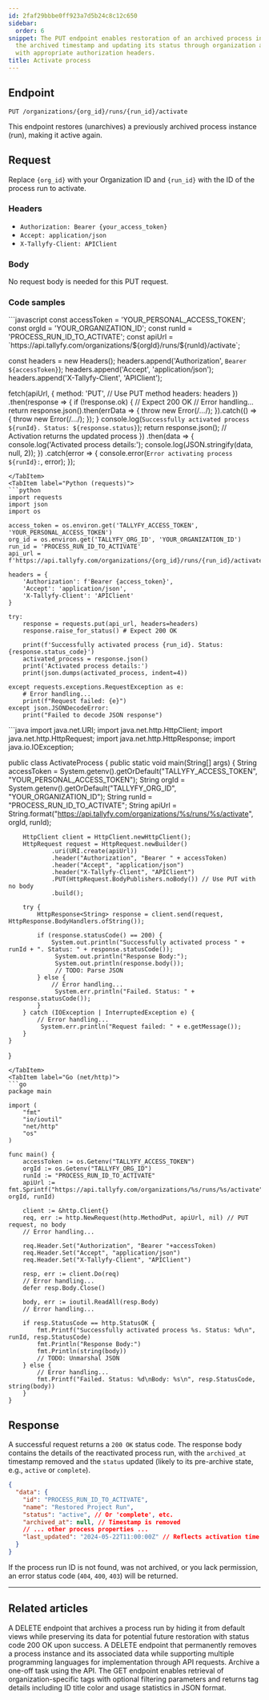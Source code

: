 ```yaml
---
id: 2faf29bbbe0ff923a7d5b24c8c12c650
sidebar:
  order: 6
snippet: The PUT endpoint enables restoration of an archived process instance by removing
  the archived timestamp and updating its status through organization and run IDs
  with appropriate authorization headers.
title: Activate process
---
```



## Endpoint

`PUT /organizations/{org_id}/runs/{run_id}/activate`

This endpoint restores (unarchives) a previously archived process instance (run), making it active again.

## Request

Replace `{org_id}` with your Organization ID and `{run_id}` with the ID of the process run to activate.

### Headers

-   `Authorization: Bearer {your_access_token}`
-   `Accept: application/json`
-   `X-Tallyfy-Client: APIClient`

### Body

No request body is needed for this PUT request.

### Code samples

<Tabs>
<TabItem label="JavaScript (fetch)">
```javascript
const accessToken = 'YOUR_PERSONAL_ACCESS_TOKEN';
const orgId = 'YOUR_ORGANIZATION_ID';
const runId = 'PROCESS_RUN_ID_TO_ACTIVATE';
const apiUrl = `https://api.tallyfy.com/organizations/${orgId}/runs/${runId}/activate`;

const headers = new Headers();
headers.append('Authorization', `Bearer ${accessToken}`);
headers.append('Accept', 'application/json');
headers.append('X-Tallyfy-Client', 'APIClient');

fetch(apiUrl, {
    method: 'PUT', // Use PUT method
    headers: headers
})
.then(response => {
    if (!response.ok) { // Expect 200 OK
        // Error handling...
        return response.json().then(errData => { throw new Error(/*...*/); }).catch(() => { throw new Error(/*...*/); });
    }
    console.log(`Successfully activated process ${runId}. Status: ${response.status}`);
    return response.json(); // Activation returns the updated process
})
.then(data => {
    console.log('Activated process details:');
    console.log(JSON.stringify(data, null, 2));
})
.catch(error => {
    console.error(`Error activating process ${runId}:`, error);
});
```
</TabItem>
<TabItem label="Python (requests)">
```python
import requests
import json
import os

access_token = os.environ.get('TALLYFY_ACCESS_TOKEN', 'YOUR_PERSONAL_ACCESS_TOKEN')
org_id = os.environ.get('TALLYFY_ORG_ID', 'YOUR_ORGANIZATION_ID')
run_id = 'PROCESS_RUN_ID_TO_ACTIVATE'
api_url = f'https://api.tallyfy.com/organizations/{org_id}/runs/{run_id}/activate'

headers = {
    'Authorization': f'Bearer {access_token}',
    'Accept': 'application/json',
    'X-Tallyfy-Client': 'APIClient'
}

try:
    response = requests.put(api_url, headers=headers)
    response.raise_for_status() # Expect 200 OK

    print(f'Successfully activated process {run_id}. Status: {response.status_code}')
    activated_process = response.json()
    print('Activated process details:')
    print(json.dumps(activated_process, indent=4))

except requests.exceptions.RequestException as e:
    # Error handling...
    print(f"Request failed: {e}")
except json.JSONDecodeError:
    print("Failed to decode JSON response")
```
</TabItem>
<TabItem label="Java (HttpClient)">
```java
import java.net.URI;
import java.net.http.HttpClient;
import java.net.http.HttpRequest;
import java.net.http.HttpResponse;
import java.io.IOException;

public class ActivateProcess {
    public static void main(String[] args) {
        String accessToken = System.getenv().getOrDefault("TALLYFY_ACCESS_TOKEN", "YOUR_PERSONAL_ACCESS_TOKEN");
        String orgId = System.getenv().getOrDefault("TALLYFY_ORG_ID", "YOUR_ORGANIZATION_ID");
        String runId = "PROCESS_RUN_ID_TO_ACTIVATE";
        String apiUrl = String.format("https://api.tallyfy.com/organizations/%s/runs/%s/activate", orgId, runId);

        HttpClient client = HttpClient.newHttpClient();
        HttpRequest request = HttpRequest.newBuilder()
                .uri(URI.create(apiUrl))
                .header("Authorization", "Bearer " + accessToken)
                .header("Accept", "application/json")
                .header("X-Tallyfy-Client", "APIClient")
                .PUT(HttpRequest.BodyPublishers.noBody()) // Use PUT with no body
                .build();

        try {
            HttpResponse<String> response = client.send(request, HttpResponse.BodyHandlers.ofString());

            if (response.statusCode() == 200) { 
                System.out.println("Successfully activated process " + runId + ". Status: " + response.statusCode());
                 System.out.println("Response Body:");
                 System.out.println(response.body());
                 // TODO: Parse JSON
            } else {
                // Error handling...
                 System.err.println("Failed. Status: " + response.statusCode());
            }
        } catch (IOException | InterruptedException e) {
            // Error handling...
             System.err.println("Request failed: " + e.getMessage());
        }
    }
}
```
</TabItem>
<TabItem label="Go (net/http)">
```go
package main

import (
	"fmt"
	"io/ioutil"
	"net/http"
	"os"
)

func main() {
	accessToken := os.Getenv("TALLYFY_ACCESS_TOKEN")
	orgId := os.Getenv("TALLYFY_ORG_ID")
    runId := "PROCESS_RUN_ID_TO_ACTIVATE"
    apiUrl := fmt.Sprintf("https://api.tallyfy.com/organizations/%s/runs/%s/activate", orgId, runId)

	client := &http.Client{}
	req, err := http.NewRequest(http.MethodPut, apiUrl, nil) // PUT request, no body
    // Error handling...

	req.Header.Set("Authorization", "Bearer "+accessToken)
	req.Header.Set("Accept", "application/json")
	req.Header.Set("X-Tallyfy-Client", "APIClient")

	resp, err := client.Do(req)
    // Error handling...
	defer resp.Body.Close()

	body, err := ioutil.ReadAll(resp.Body)
    // Error handling...

	if resp.StatusCode == http.StatusOK {
        fmt.Printf("Successfully activated process %s. Status: %d\n", runId, resp.StatusCode)
        fmt.Println("Response Body:")
        fmt.Println(string(body))
        // TODO: Unmarshal JSON
	} else {
        // Error handling...
		fmt.Printf("Failed. Status: %d\nBody: %s\n", resp.StatusCode, string(body))
	}
}
```
</TabItem>
</Tabs>

## Response

A successful request returns a `200 OK` status code. The response body contains the details of the reactivated process run, with the `archived_at` timestamp removed and the `status` updated (likely to its pre-archive state, e.g., `active` or `complete`).

```json
{
  "data": {
    "id": "PROCESS_RUN_ID_TO_ACTIVATE",
    "name": "Restored Project Run",
    "status": "active", // Or 'complete', etc.
    "archived_at": null, // Timestamp is removed
    // ... other process properties ...
    "last_updated": "2024-05-22T11:00:00Z" // Reflects activation time
  }
}
```

If the process run ID is not found, was not archived, or you lack permission, an error status code (`404`, `400`, `403`) will be returned.

---


## Related articles
<CardGrid>
<LinkTitleCard header="<b>Processes > Archive process</b>" href="/products/pro/integrations/open-api/code-samples/processes/archive-process/" > A DELETE endpoint that archives a process run by hiding it from default views while preserving its data for potential future restoration with status code 200 OK upon success. </LinkTitleCard>
<LinkTitleCard header="<b>Processes > Delete process</b>" href="/products/pro/integrations/open-api/code-samples/processes/delete-process/" > A DELETE endpoint that permanently removes a process instance and its associated data while supporting multiple programming languages for implementation through API requests. </LinkTitleCard>
<LinkTitleCard header="<b>Tasks > Archive task</b>" href="/products/pro/integrations/open-api/code-samples/tasks/archive-task/" > Archive a one-off task using the API. </LinkTitleCard>
<LinkTitleCard header="<b>Tags > List tags</b>" href="/products/pro/integrations/open-api/code-samples/tags/list-tags/" > The GET endpoint enables retrieval of organization-specific tags with optional filtering parameters and returns tag details including ID title color and usage statistics in JSON format. </LinkTitleCard>
</CardGrid>